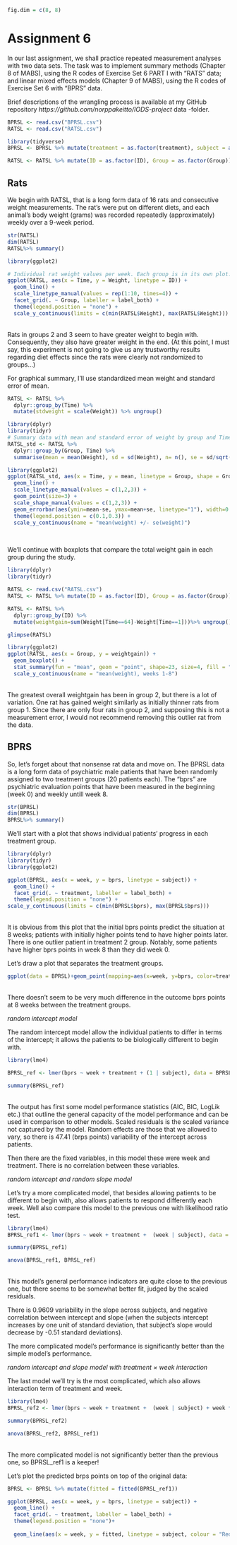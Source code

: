 ```r
fig.dim = c(8, 8)
```

# Assignment 6

In our last assignment, we shall practice repeated measurement analyses with two data sets. The task was to implement summary methods (Chapter 8 of MABS), using the R codes of Exercise Set 6 PART I with "RATS" data; and linear mixed effects models (Chapter 9 of MABS), using the R codes of Exercise Set 6 with "BPRS" data. 

Brief descriptions of the wrangling process is available at my GitHub repository *https://github.com/norppakeitto/IODS-project* data -folder.

```r
BPRSL <- read.csv("BPRSL.csv")
RATSL <- read.csv("RATSL.csv")

library(tidyverse)
BPRSL <- BPRSL %>% mutate(treatment = as.factor(treatment), subject = as.factor(subject))

RATSL <- RATSL %>% mutate(ID = as.factor(ID), Group = as.factor(Group))

```

## Rats
We begin with RATSL, that is a long form data of 16 rats and consecutive weight measurements. The rat's were put on different diets, and each animal’s body weight (grams) was recorded repeatedly (approximately) weekly over a 9-week period.

```r
str(RATSL)
dim(RATSL)
RATSL%>% summary()
```



```r
library(ggplot2)

# Individual rat weight values per week. Each group is in its own plot.
ggplot(RATSL, aes(x = Time, y = Weight, linetype = ID)) +
  geom_line() +
  scale_linetype_manual(values = rep(1:10, times=4)) +
  facet_grid(. ~ Group, labeller = label_both) +
  theme(legend.position = "none") + 
  scale_y_continuous(limits = c(min(RATSL$Weight), max(RATSL$Weight)))

```
</br>Rats in groups 2 and 3 seem to have greater weight to begin with. Consequently, they also have greater weight in the end. (At this point, I must say, this experiment is not going to give us any trustworthy results regarding diet effects since the rats were clearly not randomized to groups...)


For graphical summary, I'll use standardized mean weight and standard error of mean.
```r
RATSL <- RATSL %>%
  dplyr::group_by(Time) %>%
  mutate(stdweight = scale(Weight)) %>% ungroup()

library(dplyr)
library(tidyr)
# Summary data with mean and standard error of weight by group and Time
RATSL_std <- RATSL %>%
  dplyr::group_by(Group, Time) %>%
  summarise(mean = mean(Weight), sd = sd(Weight), n= n(), se = sd/sqrt(n)) %>% ungroup()

library(ggplot2)
ggplot(RATSL_std, aes(x = Time, y = mean, linetype = Group, shape = Group)) +
  geom_line() +
  scale_linetype_manual(values = c(1,2,3)) +
  geom_point(size=3) +
  scale_shape_manual(values = c(1,2,3)) +
  geom_errorbar(aes(ymin=mean-se, ymax=mean+se, linetype="1"), width=0.3) +
  theme(legend.position = c(0.1,0.3)) +
  scale_y_continuous(name = "mean(weight) +/- se(weight)")

```
</br>


We'll continue with boxplots that compare the total weight gain in each group during the study.
```r
library(dplyr)
library(tidyr)

RATSL <- read.csv("RATSL.csv")
RATSL <- RATSL %>% mutate(ID = as.factor(ID), Group = as.factor(Group))

RATSL <- RATSL %>%
  dplyr::group_by(ID) %>%
  mutate(weightgain=sum(Weight[Time==64]-Weight[Time==1]))%>% ungroup()

glimpse(RATSL)

library(ggplot2)
ggplot(RATSL, aes(x = Group, y = weightgain)) +
  geom_boxplot() +
  stat_summary(fun = "mean", geom = "point", shape=23, size=4, fill = "white") +
  scale_y_continuous(name = "mean(weight), weeks 1-8")
```
</br>The greatest overall weightgain has been in group 2, but there is a lot of variation. One rat has gained weight similarly as initially thinner rats from group 1. Since there are only four rats in group 2, and supposing this is not a measurement error, I would not recommend removing this outlier rat from the data.

## BPRS

So, let's forget about that nonsense rat data and move on. The BPRSL data is a long form data of psychiatric male patients that have been randomly assigned to two treatment groups (20 patients each). The "bprs" are psychiatric evaluation points that have been measured in the beginning (week 0) and weekly untill week 8.

```r
str(BPRSL)
dim(BPRSL)
BPRSL%>% summary()
```

We'll start with a plot that shows individual patients' progress in each treatment group.
```r
library(dplyr)
library(tidyr)
library(ggplot2)

ggplot(BPRSL, aes(x = week, y = bprs, linetype = subject)) +
  geom_line() +
  facet_grid(. ~ treatment, labeller = label_both) +
  theme(legend.position = "none") +
scale_y_continuous(limits = c(min(BPRSL$bprs), max(BPRSL$bprs)))
```
</br>It is obvious from this plot that the initial bprs points predict the situation at 8 weeks; patients with initially higher points tend to have higher points later. There is one outlier patient in treatment 2 group. Notably, some patients have higher bprs points in week 8 than they did week 0.

Let's draw a plot that separates the treatment groups.

```r
ggplot(data = BPRSL)+geom_point(mapping=aes(x=week, y=bprs, color=treatment))
```
</br>There doesn't seem to be very much difference in the outcome bprs points at 8 weeks between the treatment groups.

*random intercept model*

The random intercept model allow the individual patients to differ in terms of the intercept; it allows the patients to be biologically different to begin with.
```r

library(lme4)

BPRSL_ref <- lmer(bprs ~ week + treatment + (1 | subject), data = BPRSL, REML = FALSE)

summary(BPRSL_ref)
```
</br>The output has first some model performance statistics (AIC, BIC, LogLik etc.) that outline the general capacity of the model performance and can be used in comparison to other models. Scaled residuals is the scaled variance not captured by the model. Random effects are those that we allowed to vary, so there is 47.41 (brps points) variability of the intercept across patients. 

Then there are the fixed variables, in this model these were week and treatment. There is no correlation between these variables.


*random intercept and random slope model*

Let's try a more complicated model, that besides allowing patients to be different to begin with, also allows patients to respond differently each week. Well also compare this model to the previous one with likelihood ratio test.
```r
library(lme4)
BPRSL_ref1 <- lmer(bprs ~ week + treatment +  (week | subject), data = BPRSL, REML = FALSE)

summary(BPRSL_ref1)

anova(BPRSL_ref1, BPRSL_ref)
```
</br>This model's general performance indicators are quite close to the previous one, but there seems to be somewhat better fit, judged by the scaled residuals.

There is 0.9609 variability in the slope across subjects, and negative correlation between intercept and slope (when the subjects intercept increases by one unit of standard deviation, that subject's slope would decrease by -0.51 standard deviations). 

The more complicated model's performance is significantly better than the simple model's performance.

*random intercept and slope model with treatment × week interaction*

The last model we'll try is the most complicated, which also allows interaction term of treatment and week.
```r
library(lme4)
BPRSL_ref2 <- lmer(bprs ~ week + treatment +  (week | subject) + week *  treatment, data = BPRSL, REML = FALSE)

summary(BPRSL_ref2)

anova(BPRSL_ref2, BPRSL_ref1)

```
</br>The more complicated model is not significantly better than the previous one, so BPRSL_ref1 is a keeper!

Let's plot the predicted brps points on top of the original data:
```r

BPRSL <- BPRSL %>% mutate(fitted = fitted(BPRSL_ref1))

ggplot(BPRSL, aes(x = week, y = bprs, linetype = subject)) +
  geom_line() +
  facet_grid(. ~ treatment, labeller = label_both) +
  theme(legend.position = "none")+
  
  geom_line(aes(x = week, y = fitted, linetype = subject, colour = "Red")) 
```
